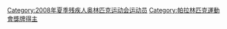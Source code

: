 {{Catnav|頁面分類|社会|文化|体育}}
[[Category:2008年夏季残疾人奥林匹克运动会运动员|Category:2008年夏季残疾人奥林匹克运动会运动员]]
[[Category:帕拉林匹克運動會獎牌得主‎|Category:帕拉林匹克運動會獎牌得主‎]]